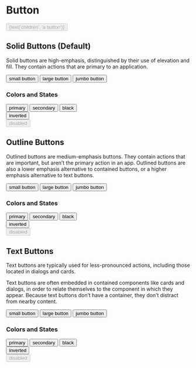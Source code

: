 


<Meta component={Button} title="Components/Atoms/Button" />

# Button
<Description of={Button} />
<ArgsTable of={Button} />

<Story name="Button with Knobs" parameters={{docs:{disable:true}}}>
  <Button
    className={text('className', '')}
    color={select('color', COLORS, 'primary')}
    disabled={boolean('disabled', false)}
    handleClick={action('`Button with Knobs` onClick event triggered.')}
    size={select('size', SIZES, 'small')}
    type={select('type', TYPES, 'solid')}
  >
    {text('children', 'a button')}
  </Button>
</Story>

## Solid Buttons (Default)
Solid buttons are high-emphasis, distinguished by their use of elevation and fill. They contain actions that are primary to an application.

<Canvas>
  <Story name="Solid Small">
    <Button
      handleClick={action("`Solid Small Button` onClick event triggered.`")}
      size="small"
    >
      small button
    </Button>
  </Story>
  <Story name="Solid Large (Default)">
    <Button
      handleClick={action("`Solid Large Button` onClick event triggered.`")}
      size="large"
    >
      large button
    </Button>
  </Story>
  <Story name="Solid Jumbo">
    <Button
      handleClick={action("`Solid Jumbo Button` onClick event triggered.`")}
      size="jumbo"
    >
      jumbo button
    </Button>
  </Story>
</Canvas>

### Colors and States
<Canvas>
  <Story name="Solid Primary (Default)">
    <Button
      color="primary"
      handleClick={action("`Solid Primary Button` onClick event triggered.`")}
      size="small"
    >
      primary
    </Button>
  </Story>
  <Story name="Solid Secondary">
    <Button
      color="secondary"
      handleClick={action("`Solid Secondary Button` onClick event triggered.`")}
      size="small"
    >
      secondary
    </Button>
  </Story>
  <Story name="Solid Black">
    <Button
      color="black"
      handleClick={action("`Solid Black Button` onClick event triggered.`")}
      size="small"
    >
      black
    </Button>
  </Story>
  <Story name="Solid Inverted">
    <div style={{backgroundColor:'black'}}>
      <Button
        color="inverted"
        handleClick={action("`Solid Inverted Button` onClick event triggered.`")}
        size="small"
      >
        inverted
      </Button>
    </div>
  </Story>
  <Story name="Solid Disabled">
    <Button
      disabled={true}
      handleClick={action("`Solid Disabled Button` onClick event triggered.`")}
      size="small"
    >
      disabled
    </Button>
  </Story>
</Canvas>

## Outline Buttons
Outlined buttons are medium-emphasis buttons. They contain actions that are important, but aren’t the primary action in an app. Outlined buttons are also a lower emphasis alternative to contained buttons, or a higher emphasis alternative to text buttons.

<Canvas>
  <Story name="Outline Small">
    <Button
      handleClick={action("`Outline Small Button` onClick event triggered.`")}
      size="small"
      type="outline"
    >
      small button
    </Button>
  </Story>
  <Story name="Outline Large (Default)">
    <Button
      handleClick={action("`Outline Large Button` onClick event triggered.`")}
      size="large"
      type="outline"
    >
      large button
    </Button>
  </Story>
  <Story name="Outline Jumbo">
    <Button
      handleClick={action("`Outline Jumbo Button` onClick event triggered.`")}
      size="jumbo"
      type="outline"
    >
      jumbo button
    </Button>
  </Story>
</Canvas>

### Colors and States
<Canvas>
  <Story name="Outline Primary (Default)">
    <Button
      color="primary"
      handleClick={action("`Outline Primary Button` onClick event triggered.`")}
      size="small"
      type="outline"
    >
      primary
    </Button>
  </Story>
  <Story name="Outline Secondary">
    <Button
      color="secondary"
      handleClick={action("`Outline Secondary Button` onClick event triggered.`")}
      size="small"
      type="outline"
    >
      secondary
    </Button>
  </Story>
  <Story name="Outline Black">
    <Button
      color="black"
      handleClick={action("`Outline Black Button` onClick event triggered.`")}
      size="small"
      type="outline"
    >
      black
    </Button>
  </Story>
  <Story name="Outline Inverted">
    <div style={{backgroundColor: 'black'}}>
      <Button
        color="inverted"
        handleClick={action("`Outline Inverted Button` onClick event triggered.`")}
        size="small"
        type="outline"
      >
        inverted
      </Button>
    </div>
  </Story>
  <Story name="Outline Disabled">
    <Button
      disabled={true}
      handleClick={action("`Outline Disabled Button` onClick event triggered.`")}
      size="small"
      type="outline"
    >
      disabled
    </Button>
  </Story>
</Canvas>

## Text Buttons
Text buttons are typically used for less-pronounced actions, including those located in dialogs and cards.

Text buttons are often embedded in contained components like cards and dialogs, in order to relate themselves to the component in which they appear. Because text buttons don’t have a container, they don’t distract from nearby content.

<Canvas>
  <Story name="Text Small">
    <Button
      handleClick={action("`Text Small Button` onClick event triggered.`")}
      size="small"
      type="text"
    >
      small button
    </Button>
  </Story>
  <Story name="Text Large (Default)">
    <Button
      handleClick={action("`Text Large Button` onClick event triggered.`")}
      size="large"
      type="text"
    >
      large button
    </Button>
  </Story>
  <Story name="Text Jumbo">
    <Button
      handleClick={action("`Text Jumbo Button` onClick event triggered.`")}
      size="jumbo"
      type="text"
    >
      jumbo button
    </Button>
  </Story>
</Canvas>

### Colors and States
<Canvas>
  <Story name="Text Primary (Default)">
    <Button
      color="primary"
      handleClick={action("`Text Primary Button` onClick event triggered.`")}
      size="small"
      type="text"
    >
      primary
    </Button>
  </Story>
  <Story name="Text Secondary">
    <Button
      color="secondary"
      handleClick={action("`Text Secondary Button` onClick event triggered.`")}
      size="small"
      type="text"
    >
      secondary
    </Button>
  </Story>
  <Story name="Text Black">
    <Button
      color="black"
      handleClick={action("`Text Black Button` onClick event triggered.`")}
      size="small"
      type="text"
    >
      black
    </Button>
  </Story>
  <Story name="Text Inverted">
    <div style={{backgroundColor: 'black'}}>
      <Button
        color="inverted"
        handleClick={action("`Text Inverted Button` onClick event triggered.`")}
        size="small"
        type="text"
      >
        inverted
      </Button>
    </div>
  </Story>
  <Story name="Text Disabled">
    <Button
      disabled={true}
      handleClick={action("`Text Disabled Button` onClick event triggered.`")}
      size="small"
      type="text"
    >
      disabled
    </Button>
  </Story>
</Canvas>
